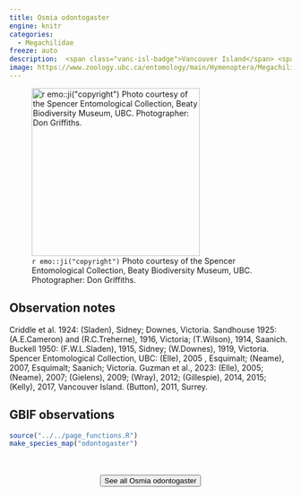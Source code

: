 ```yaml
---
title: Osmia odontogaster
engine: knitr
categories:
  - Megachilidae
freeze: auto
description:  <span class="vanc-isl-badge">Vancouver Island</span> <span class="lower-mainland-badge">Lower Mainland</span>
image: https://www.zoology.ubc.ca/entomology/main/Hymenoptera/Megachilidae/Osmia%20odontogaster%20female%20(3lateral)%20.jpg
---
```

![`r emo::ji("copyright")` Photo courtesy of the Spencer Entomological Collection, Beaty Biodiversity Museum, UBC. Photographer: Don Griffiths.](https://www.zoology.ubc.ca/entomology/main/Hymenoptera/Megachilidae/Osmia%20odontogaster%20female%20(3lateral)%20.jpg){height=300}

## Observation notes  
Criddle et al. 1924: (Sladen), <span class="hl-place-name">Sidney</span>; Downes, <span class="hl-place-name">Victoria</span>.  Sandhouse 1925: (A.E.Cameron) and (R.C.Treherne), 1916, <span class="hl-place-name">Victoria</span>; (T.Wilson), 1914, <span class="hl-place-name">Saanich</span>. Buckell 1950: (F.W.L.Sladen), 1915, <span class="hl-place-name">Sidney</span>;  (W.Downes), 1919, <span class="hl-place-name">Victoria</span>. Spencer Entomological Collection, UBC: (Elle), 2005 , <span class="hl-place-name">Esquimalt</span>; (Neame), 2007, <span class="hl-place-name">Esquimalt</span>; <span class="hl-place-name">Saanich</span>; <span class="hl-place-name">Victoria</span>. Guzman et al., 2023: (Elle), 2005; (Neame), 2007; (Gielens), 2009; (Wray), 2012; (Gillespie), 2014, 2015; (Kelly), 2017, <span class="hl-place-name"><span class="hl-place-name"><span class="hl-place-name">Vancouver</span> Is</span>land</span>. (Button), 2011, <span class="hl-place-name">Surrey</span>.

## GBIF observations  


```r
source("../../page_functions.R")
make_species_map("odontogaster")
```
<br><br>
<center>


<a href="https://www.zoology.ubc.ca/entomology/main/Hymenoptera/Megachilidae/Osmia%20odontogaster.php"><button type="button" class="btn btn-secondary">See all Osmia odontogaster <i class="fa-solid fa-arrow-up-right-from-square"></i> </button></a>
</center>
